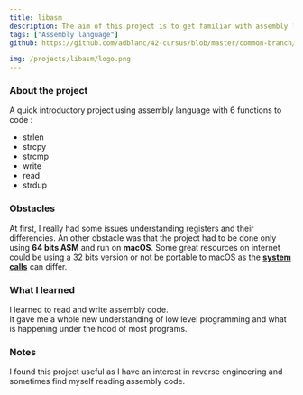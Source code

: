 ```yaml
---
title: libasm
description: The aim of this project is to get familiar with assembly language.
tags: ["Assembly language"]
github: https://github.com/adblanc/42-cursus/blob/master/common-branch/circle-3/libasm

img: /projects/libasm/logo.png
---
```


### About the project

A quick introductory project using assembly language with 6 functions to code :

- strlen
- strcpy
- strcmp
- write
- read
- strdup

### Obstacles

At first, I really had some issues understanding registers and their differencies.
An other obstacle was that the project had to be done only using **64 bits ASM** and run on **macOS**. Some great resources on internet could be using a 32 bits version or not be portable to macOS as the **[system calls](https://sigsegv.pl/osx-bsd-syscalls/)** can differ.

### What I learned

I learned to read and write assembly code.<br />
It gave me a whole new understanding of low level programming and what is happening under the hood of most programs.

### Notes

I found this project useful as I have an interest in reverse engineering and sometimes find myself reading assembly code.

